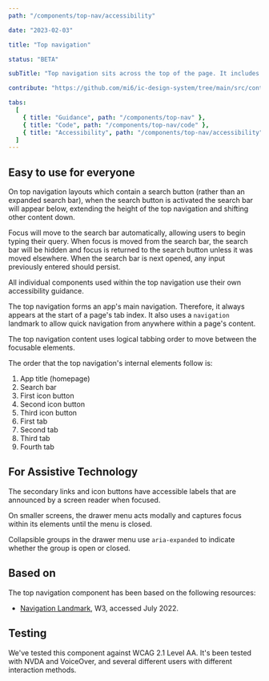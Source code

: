 ```yaml
---
path: "/components/top-nav/accessibility"

date: "2023-02-03"

title: "Top navigation"

status: "BETA"

subTitle: "Top navigation sits across the top of the page. It includes the app name, search bar, main navigation and secondary links.  "

contribute: "https://github.com/mi6/ic-design-system/tree/main/src/content/structured/components/top-nav"

tabs:
  [
    { title: "Guidance", path: "/components/top-nav" },
    { title: "Code", path: "/components/top-nav/code" },
    { title: "Accessibility", path: "/components/top-nav/accessibility" },
  ]
---
```



## Easy to use for everyone

On top navigation layouts which contain a search button (rather than an expanded search bar), when the search button is activated the search bar will appear below, extending the height of the top navigation and shifting other content down.

Focus will move to the search bar automatically, allowing users to begin typing their query. When focus is moved from the search bar, the search bar will be hidden and focus is returned to the search button unless it was moved elsewhere. When the search bar is next opened, any input previously entered should persist.

All individual components used within the top navigation use their own accessibility guidance.

The top navigation forms an app's main navigation. Therefore, it always appears at the start of a page's tab index. It also uses a `navigation` landmark to allow quick navigation from anywhere within a page's content.

The top navigation content uses logical tabbing order to move between the focusable elements.

The order that the top navigation's internal elements follow is:

1. App title (homepage)
2. Search bar
3. First icon button
4. Second icon button
5. Third icon button
6. First tab
7. Second tab
8. Third tab
9. Fourth tab

<DoDontCaution
  imageSrc={topNavFig11}
  imageAlt="An example top navigation that displays the tab order of its internal elements."
  state="none"
  caption="Tab ordering of the top navigation's internal elements."
/>

## For Assistive Technology

The secondary links and icon buttons have accessible labels that are announced by a screen reader when focused.

On smaller screens, the drawer menu acts modally and captures focus within its elements until the menu is closed.

Collapsible groups in the drawer menu use `aria-expanded` to indicate whether the group is open or closed.

## Based on

The top navigation component has been based on the following resources:

- [Navigation Landmark](https://www.w3.org/WAI/ARIA/apg/example-index/landmarks/navigation.html), W3, accessed July 2022.

## Testing

We've tested this component against WCAG 2.1 Level AA. It's been tested with NVDA and VoiceOver, and several different users with different interaction methods.

